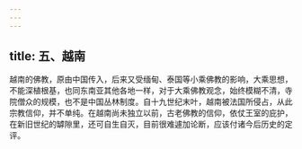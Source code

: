 ```yaml
---
---
---
```

title: 五、越南
---




越南的佛教，原由中国传入，后来又受缅甸、泰国等小乘佛教的影响，大乘思想，不能深植根基，也同东南亚其他各地一样，对于大乘佛教观念，始终模糊不清，寺院僧众的规模，也不是中国丛林制度。自十九世纪末叶，越南被法国所侵占，从此宗教信仰，并不单纯。在越南尚未独立以前，古老佛教的信仰，依仗王室的庇护，在新旧世纪的罅隙里，还可自生自灭，目前很难遽加论断，应该付诸今后历史的定评。
